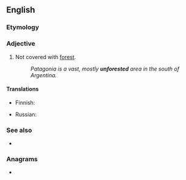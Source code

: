==English==

===Etymology===
{{prefix|en|un|forested}}

===Adjective===
{{en-adj|-}}

# Not covered with [[forest]].
#: ''Patagonia is a vast, mostly '''unforested''' area in the south of Argentina.''

====Translations====
{{trans-top|not covered with forest}}
* Finnish: {{t+|fi|puuton}}
{{trans-mid}}
* Russian: {{t+|ru|безлесный}}
{{trans-bottom}}

===See also===
* {{l|en|deforested}}

===Anagrams===
* {{anagrams|en|unfostered}}